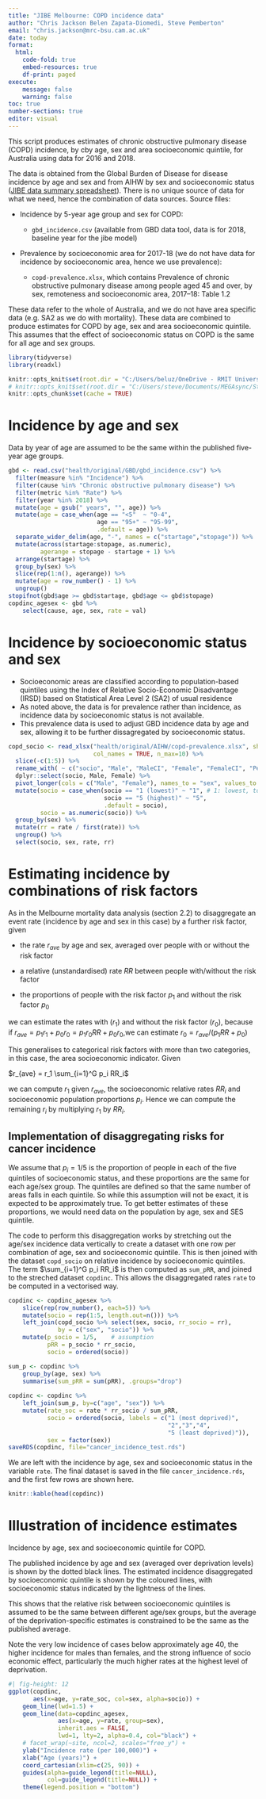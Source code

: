 ```yaml
---
title: "JIBE Melbourne: COPD incidence data"
author: "Chris Jackson Belen Zapata-Diomedi, Steve Pemberton"
email: "chris.jackson@mrc-bsu.cam.ac.uk"
date: today
format: 
  html:
    code-fold: true
    embed-resources: true
    df-print: paged
execute: 
    message: false
    warning: false
toc: true
number-sections: true
editor: visual
---
```


This script produces estimates of chronic obstructive pulmonary disease (COPD) incidence, by cby age, sex and area socioeconomic quintile, for Australia using data for 2016 and 2018.

The data is obtained from the Global Burden of Disease for disease incidence by age and sex and from AIHW by sex and socioeconomic status ([JIBE data summary spreadsheet](https://gbr01.safelinks.protection.outlook.com/ap/x-59584e83/?url=https%3A%2F%2Frmiteduau.sharepoint.com%2F%3Ax%3A%2Fr%2Fsites%2FJIBEUKAUS%2FShared%2520Documents%2FWP%25206%2Fhealth%2Fdata%2Fdiseases%2520data.xlsx%3Fd%3Dwed9fbef6faa046df8f4e6453f1a1463b%26csf%3D1%26web%3D1%26e%3DhKUlh4&data=05%7C02%7Cchris.jackson%40mrc-bsu.cam.ac.uk%7Cdfd4effdc1c346447c0508dc30f7a9ae%7C513def5bdf174107b5523dba009e5990%7C0%7C0%7C638439087576234119%7CUnknown%7CTWFpbGZsb3d8eyJWIjoiMC4wLjAwMDAiLCJQIjoiV2luMzIiLCJBTiI6Ik1haWwiLCJXVCI6Mn0%3D%7C0%7C%7C%7C&sdata=WdIPqRrgjJze3vSbAhvWQYZO3K1R2IUlDXcxbWXFVJA%3D&reserved=0)). There is no unique source of data for what we need, hence the combination of data sources. Source files:

-   Incidence by 5-year age group and sex for COPD:

    -   `gbd_incidence.csv` (available from GBD data tool, data is for 2018, baseline year for the jibe model)

-   Prevalence by socioeconomic area for 2017-18 (we do not have data for incidence by socioeconomic area, hence we use prevalence):

    -   `copd-prevalence.xlsx`, which contains Prevalence of chronic obstructive pulmonary disease among people aged 45 and over, by sex, remoteness and socioeconomic area, 2017–18: Table 1.2
    
These data refer to the whole of Australia, and we do not have area specific data (e.g. SA2 as we do with mortality). These data are combined to produce estimates for COPD by age, sex and area socioeconomic quintile. This assumes that the effect of socioeconomic status on COPD is the same for all age and sex groups.


```r
library(tidyverse)
library(readxl)
```

```r
knitr::opts_knit$set(root.dir = "C:/Users/beluz/OneDrive - RMIT University/JIBE/JIBE-WP6/healthmicrosim/")
# knitr::opts_knit$set(root.dir = "C:/Users/steve/Documents/MEGAsync/Steve/RMIT JIBE/health_microsim/")
knitr::opts_chunk$set(cache = TRUE)
```

# Incidence by age and sex

Data by year of age are assumed to be the same within the published five-year age groups.

```r
gbd <- read.csv("health/original/GBD/gbd_incidence.csv") %>%
  filter(measure %in% "Incidence") %>%
  filter(cause %in% "Chronic obstructive pulmonary disease") %>%
  filter(metric %in% "Rate") %>%
  filter(year %in% 2018) %>%
  mutate(age = gsub(" years", "", age)) %>%
  mutate(age = case_when(age == "<5"  ~ "0-4",
                         age == "95+" ~ "95-99",
                         .default = age)) %>%
  separate_wider_delim(age, "-", names = c("startage","stopage")) %>%
  mutate(across(startage:stopage, as.numeric),
         agerange = stopage - startage + 1) %>%
  arrange(startage) %>%
  group_by(sex) %>%
  slice(rep(1:n(), agerange)) %>%
  mutate(age = row_number() - 1) %>%
  ungroup()
stopifnot(gbd$age >= gbd$startage, gbd$age <= gbd$stopage)
copdinc_agesex <- gbd %>%
    select(cause, age, sex, rate = val)
```


# Incidence by socioeconomic status and sex

-   Socioeconomic areas are classified according to population-based quintiles using the Index of Relative Socio-Economic Disadvantage (IRSD) based on Statistical Area Level 2 (SA2) of usual residence
-   As noted above, the data is for prevalence rather than incidence, as incidence data by socioeconomic status is not available. 
-   This prevalence data is used to adjust GBD incidence data by age and sex, allowing it to be further dissagregated by socioeconomic status.

```r
copd_socio <- read_xlsx("health/original/AIHW/copd-prevalence.xlsx", sheet="Table 1.2", skip=2, 
                        col_names = TRUE, n_max=10) %>%
  slice(-c(1:5)) %>%
  rename_with( ~ c("socio", "Male", "MaleCI", "Female", "FemaleCI", "Person", "PersonCI")) %>%
  dplyr::select(socio, Male, Female) %>%
  pivot_longer(cols = c("Male", "Female"), names_to = "sex", values_to = "rate") %>%
  mutate(socio = case_when(socio == "1 (lowest)" ~ "1", # 1: lowest, to 5: highest
                           socio == "5 (highest)" ~ "5",
                           .default = socio),
         socio = as.numeric(socio)) %>%
  group_by(sex) %>%
  mutate(rr = rate / first(rate)) %>%
  ungroup() %>%
  select(socio, sex, rate, rr)
```

# Estimating incidence by combinations of risk factors

As in the Melbourne mortality data analysis (section 2.2) to disaggregate an event rate (incidence by age and sex in this case) by a further risk factor, given

-   the rate $r_{ave}$ by age and sex, averaged over people with or without the risk factor

-   a relative (unstandardised) rate $RR$ between people with/without the risk factor

-   the proportions of people with the risk factor $p_1$ and without the risk factor $p_0$

we can estimate the rates with ($r_1$) and without the risk factor ($r_0$), because if $r_{ave} = p_1 r_1 + p_0 r_0 = p_1 r_0 RR + p_0 r_0$,we can estimate $r_0 = r_{ave} / (p_1 RR + p_0)$

This generalises to categorical risk factors with more than two categories, in this case, the area socioeconomic indicator. Given

$r_{ave} = r_1 \sum_{i=1}^G p_i RR_i$

we can compute $r_1$ given $r_{ave}$, the socioeconomic relative rates $RR_i$ and socioeconomic population proportions $p_i$. Hence we can compute the remaining $r_i$ by multiplying $r_1$ by $RR_i$.

## Implementation of disaggregating risks for cancer incidence

We assume that $p_i = 1/5$ is the proportion of people in each of the five quintiles of socioeconomic status, and these proportions are the same for each age/sex group. The quintiles are defined so that the same number of areas falls in each quintile. So while this assumption will not be exact, it is expected to be approximately true. To get better estimates of these proportions, we would need data on the population by age, sex and SES quintile.

The code to perform this disaggregation works by stretching out the age/sex incidence data vertically to create a dataset with one row per combination of age, sex and socioeconomic quintile. This is then joined with the dataset `copd_socio` on relative incidence by socioeconomic quintiles. The term $\sum_{i=1}^G p_i RR_i$ is then computed as `sum_pRR`, and joined to the streched dataset `copdinc`.  This allows the disaggregated rates `rate` to be computed in a vectorised way.


```r
copdinc <- copdinc_agesex %>% 
    slice(rep(row_number(), each=5)) %>%
    mutate(socio = rep(1:5, length.out=n())) %>%
    left_join(copd_socio %>% select(sex, socio, rr_socio = rr), 
              by = c("sex", "socio")) %>%
    mutate(p_socio = 1/5,    # assumption
           pRR = p_socio * rr_socio,
           socio = ordered(socio))

sum_p <- copdinc %>% 
    group_by(age, sex) %>%
    summarise(sum_pRR = sum(pRR), .groups="drop")
    
copdinc <- copdinc %>%
    left_join(sum_p, by=c("age", "sex")) %>%
    mutate(rate_soc = rate * rr_socio / sum_pRR, 
           socio = ordered(socio, labels = c("1 (most deprived)",
                                             "2","3","4",
                                             "5 (least deprived)")),
           sex = factor(sex)) 
saveRDS(copdinc, file="cancer_incidence_test.rds")
```


We are left with the incidence by age, sex and socioeconomic status in the variable `rate`. The final dataset is saved in the file `cancer_incidence.rds`, and the first few rows are shown here.

```r
knitr::kable(head(copdinc))
```

# Illustration of incidence estimates

Incidence by age, sex and socioeconomic quintile for COPD.

The published incidence by age and sex (averaged over deprivation levels) is shown by the dotted black lines. The estimated incidence disaggregated by socioeconomic quintile is shown by the coloured lines, with socioeconomic status indicated by the lightness of the lines.

This shows that the relative risk between socioeconomic quintiles is assumed to be the same between different age/sex groups, but the average of the deprivation-specific estimates is constrained to be the same as the published average.

Note the very low incidence of cases below approximately age 40, the higher incidence for males than females, and the strong influence of socio economic effect, particularly the much higher rates at the highest level of deprivation.

```r
#| fig-height: 12
ggplot(copdinc, 
       aes(x=age, y=rate_soc, col=sex, alpha=socio)) + 
    geom_line(lwd=1.5) + 
    geom_line(data=copdinc_agesex,
              aes(x=age, y=rate, group=sex), 
              inherit.aes = FALSE,
              lwd=1, lty=2, alpha=0.4, col="black") +
    # facet_wrap(~site, ncol=2, scales="free_y") + 
    ylab("Incidence rate (per 100,000)") +
    xlab("Age (years)") +
    coord_cartesian(xlim=c(25, 90)) +
    guides(alpha=guide_legend(title=NULL),
           col=guide_legend(title=NULL)) +
    theme(legend.position = "bottom")
```

